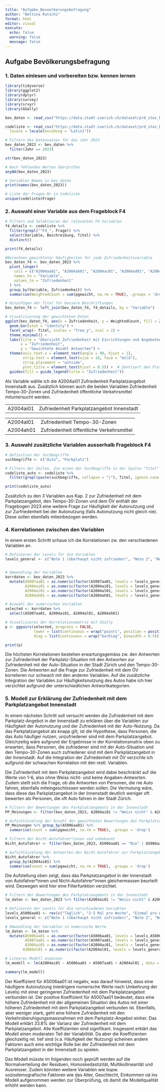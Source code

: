---
title: "Aufgabe_Bevoelkerungsbefragung"
author: "Bettina Rutschi"
format: html
editor: visual
execute:
  echo: false
  warning: false
  message: false
---

## Aufgabe Bevölkerungsbefragung

### 1. Daten einlesen und vorbereiten bzw. kennen lernen

```{r}
library(tidyverse)
library(ggplot2)
library(dplyr)
library(survey)
library(srvyr)
library(GGally)
```

```{r}
bev_daten <- read_csv("https://data.stadt-zuerich.ch/dataset/prd_stez_bevoelkerungsbefragungen_seit2019_od4732/download/BEV473OD4732.csv")

codeliste <- read_csv("https://data.stadt-zuerich.ch/dataset/prd_stez_bevoelkerungsbefragungen_seit2019_od4732/download/Codeliste_BVB_OGD.csv",
  locale = locale(encoding = "Latin1"))
```

```{r}
# Filtern des Datensatzes für das Jahr 2023
bev_daten_2023 <- bev_daten %>%
  filter(Jahr == 2023)

```

```{r}
str(bev_daten_2023)
```

```{r}
# Nach fehlenden Werten überprüfen
anyNA(bev_daten_2023)
```

```{r}
# Variablen Namen in bev_daten
print(names(bev_daten_2023))
```

```{r}
# Liste der Fragen Nr in Codeliste
unique(codeliste$Frage)
```

### 2. Auswahl einer Variable aus dem Frageblock F4

```{r}
# Filtern und Selektieren der relevanten F4 Variablen
f4_details <- codeliste %>%
  filter(grepl("^F4_", Frage)) %>%
  select(Variable, Beschreibung, Titel) %>%
  distinct()  

print(f4_details)
```

```{r}
#Berechnen gewichteter Häufigkeiten für jede Zufriedenheitsvariable
bev_daten_f4 <- bev_daten_2023 %>%
  pivot_longer(
    cols = c("A2004aa01", "A2004ab01", "A2004ac01", "A2004ad01", "A2004ae01", "A2004af01", "A2004ag01", "A2004ah01", "A2004ai01", "A2004ak01", "A2004al01", "A2004am01", "A2004an01", "A2004ao01"),
    names_to = "Variable",
    values_to = "Zufriedenheit"
  ) %>%
  group_by(Variable, Zufriedenheit) %>%
  summarise(WeightedCount = sum(pgewicht, na.rm = TRUE), .groups = 'drop')

# Hinzufügen der Titel für bessere Beschriftungen
bev_daten_f4 <- left_join(bev_daten_f4, f4_details, by = "Variable")

# Visualisierung der gewichteten Daten
ggplot(bev_daten_f4, aes(x = Zufriedenheit, y = WeightedCount, fill = Zufriedenheit)) +
  geom_bar(stat = "identity") +
  facet_wrap(~ Titel, scales = "free_y", ncol = 2) + 
  theme_minimal() +
  labs(title = "Übersicht Zufriedenheit mit Einrichtungen und Angeboten in Zürich",
       x = "Zufriedenheit",
       y = "Gewichtete Anzahl Antworten") +
  theme(axis.text.x = element_text(angle = 90, hjust = 1),
        strip.text = element_text(size = 10, face = "bold"),
        strip.placement = "outside",
        plot.title = element_text(hjust = 0.5)) +  # Zentriert den Plot-Titel
  guides(fill = guide_legend(title = "Zufriedenheit"))
```

Als Variable wähle ich die A2004ai01 Zufriedenheit Parkplatzangebot Innenstadt aus. Zusätzlich können auch die beiden Variablen Zufriedenheit Tempo-30-Zonen und Zufriedenheit öffentliche Verkehrsmittel mituntersucht werden.

|           |                                           |
|:----------|:------------------------------------------|
| A2004ai01 | Zufriedenheit Parkplatzangebot Innenstadt |

|           |                                          |
|:----------|:-----------------------------------------|
| A2004al01 | Zufriedenheit Tempo-30-Zonen             |
| A2004ah01 | Zufriedenheit öffentliche Verkehrsmittel |

### 3. Auswahl zusätzliche Variablen ausserhalb Frageblock F4

```{r}
# Definition der Suchbegriffe
suchbegriffe <- c("Auto", "Parkplatz")

# Filtern der Zeilen, die einen der Suchbegriffe in der Spalte "Titel" enthalten
codeliste_auto <- codeliste %>%
  filter(grepl(paste(suchbegriffe, collapse = "|"), Titel, ignore.case = TRUE))

print(codeliste_auto)
```

Zusätzlich zu den 3 Variablen aus Kap. 2 zur Zufriedenheit mit dem Parkplatzangebot, den Tempo-30-Zonen und dem ÖV enthält der Fragebogen 2023 eine weitere Frage zur Häufigkeit der Autonutzung und zur Zurfriedenheit bei der Autonutzung (falls Autonutzung nicht gleich nie). Diese sollen ebenfalls miteinbezogen werden.

### 4. Korrelationen zwischen den Variablen

In einem ersten Schritt schaue ich die Korrelationen zw. den verschiedenen Variablen an.

```{r}
# Definieren der Levels für die Variablen
levels_general <- c("Note 1 (überhaupt nicht zufrieden)", "Note 2", "Note 3", "Note 4", "Note 5", "Note 6 (sehr zufrieden)", "Weiss nicht", "Keine Angabe")


# Umwandlung der Variablen
korrdaten <- bev_daten_2023 %>%
  mutate(A5007aa01 = as.numeric(factor(A5007aa01, levels = levels_general, ordered = TRUE)),
         A2004ai01 = as.numeric(factor(A2004ai01, levels = levels_general, ordered = TRUE)),
         A2004al01 = as.numeric(factor(A2004al01, levels = levels_general, ordered = TRUE)),
         A2004ah01 = as.numeric(factor(A2004ah01, levels = levels_general, ordered = TRUE)))

# Auswahl der numerischen Variablen
selected <- korrdaten %>%
  select(A5007aa01, A2004ai01, A2004al01, A2004ah01)

# Visualisieren der Korrelationsmatrix mit GGally 
p <- ggpairs(selected, progress = FALSE,
             lower = list(continuous = wrap("points", position = position_jitter(width = 0.2, height = 0.2), alpha = 0.6)),
             diag = list(continuous = wrap("barDiag", binwidth = 0.5)))

print(p)
```

Die höchsten Korrelationen bestehen erwartungsgemäss zw. den Antworten zur Zufriedenheit der Parkplatz-Situation mit den Antworten zur Zufriedenheit mit der Auto-Situation in der Stadt Zürich und den Tempo-30-Zonen. Die Antworten auf die Frage zur Zufriedenheit mit dem ÖV korrelieren nur schwach mit den anderen Variablen. Auf die zusätzliche Integration der Variablen zur Häufigkeitsnutzung des Autos habe ich hier verzichtet aufgrund der unterschiedlichen Antwortkategorien.

### 5. Modell zur Erklärung der Zufriedenheit mit dem Parkplatzangebot Innenstadt

In einem nächsten Schritt soll versucht werden die Zufriedenheit mit dem Parkplatz-Angebot in der Innenstadt zu erklären über die Variablen zur Häufigkeit der Autonutzung und der Zufriedenheit mit der Auto-Nutzung. Da das Parkplatzangebot als knapp gilt, ist die Hypothese, dass Personen, die das Auto häufiger nutzen, unzufriedener sind mit dem Parkplatzangebot. Gleichzeitig wäre aufgrund der Ergebnisse in der Korrelationsmatrix oben zu erwarten, dass Personen, die zufriedener sind mit der Auto-Situation und den Tempo-30-Zonen auch zufriedener sind mit dem Parkplatzangebot in der Innenstadt. Auf die Integration der Zufriedenheit mit ÖV verzichte ich aufgrund der schwachen Korrelation mit den restl. Variablen.

Die Zufriedenheit mit dem Parkplatzangebot wird dabei beschränkt auf die Werte von 1-6, also ohne Weiss nicht- und keine Angaben-Antworten. Zudem stellt sich die Frage, ob die Antworten von Personen, die nie Auto fahren, ebenfalls miteingeschlossen werden sollen. Die Vermutung wäre, dass diese das Parkplatzangebot in der Innenstadt deutlich weniger oft bewerten als Personen, die oft Auto fahren in der Stadt Zürich.

```{r}
# Filtern der Bewertungen des Parkplatzangebots in der Innenstadt 
PP_Meinungen <- filter(bev_daten_2023, A2004ai01 != "Weiss nicht" & A2004ai01 != "Keine Angabe") %>% select (c(A2004ai01, A5006aa01,pgewicht))

# Aufschlüsselung der Anzahl der gewichteten Bewertungen des Parkplatzangebots in der Innenstadt nach Häufigkeit der Auto-Nutzung
PP_Meinungen %>% group_by(A5006aa01) %>%
  summarise(count = sum(pgewicht, na.rm = TRUE), .groups = 'drop')
```

```{r}
# Filtern der Nicht-Autofahrer*innen und unbekannt
Nicht_Autofahrer <- filter(bev_daten_2023, A5006aa01 == "Nie" | A5006aa01 == "Keine Angabe")

# Aufschlüsselung der Antworten der Nicht-Autofahrer zur Parkplatzangebots-Frage
Nicht_Autofahrer %>%
  group_by(A2004ai01) %>%
  summarise(count = sum(pgewicht, na.rm = TRUE), .groups = 'drop')
```

Die Aufstellung oben zeigt, dass das Parkplatzangebot in der Innenstadt von Autofahrer\*innen und Nicht-Autofahrer\*innen gleichermassen beurteilt wird. Deswegen wird hier eine Filterfunktion verzichtet.

```{r}
# Filtern der Bewertungen des Parkplatzangebots in der Innenstadt 
lm_daten <- bev_daten_2023 %>% filter(A2004ai01 != "Weiss nicht" & A2004ai01 != "Keine Angabe") 

# Definieren der Levels für die verschiedenen Variablen
levels_A5006aa01 <- rev(c("Täglich", "2-5 Mal pro Woche", "Einmal pro Woche", "Monatlich", "Seltener", "Nie", "Keine Angabe"))
levels_general <- c("Note 1 (überhaupt nicht zufrieden)", "Note 2", "Note 3", "Note 4", "Note 5", "Note 6 (sehr zufrieden)")

# Umwandlung der Variablen in numerische Werte
lm_daten <- lm_daten %>%
  mutate(A5006aa01 = as.numeric(factor(A5006aa01, levels = levels_A5006aa01, ordered = TRUE)),
         A5007aa01 = as.numeric(factor(A5007aa01, levels = levels_general, ordered = TRUE)),
         A2004ai01 = as.numeric(factor(A2004ai01, levels = levels_general, ordered = TRUE)),
        A2004al01 = as.numeric(factor(A2004al01, levels = levels_general, ordered = TRUE)))

# Lineares Modell anpassen
lm_modell <- lm(A2004ai01 ~ A5006aa01 + A5007aa01 + A2004al01 , data = lm_daten)

summary(lm_modell)

```

Der Koeffizient für A5006aa01 ist negativ, was darauf hinweist, dass eine häufigere Autonutzung (niedrigere numerische Werte nach Umkehrung der Levels) mit einer geringeren Zufriedenheit mit dem Parkplatzangebot verbunden ist. Der positive Koeffizient für A5007aa01 bedeutet, dass eine höhere Zufriedenheit mit der allgemeinen Situation des Autos mit einer höheren Zufriedenheit mit dem Parkplatzangebot verbunden ist. Ebenfalls, aber weniger stark, geht eine höhere Zufriedenheit mit den Verkehrsberuhigungsmassnahmen mit dem Parkplatz-Angebot einher. Das Modell erklärt 33.8% der Varianz der Zufriedenheit mit dem Parkplatzangebot. Alle Koeffizienten sind signifikant. Insgesamt erklärt das Modell einen moderaten Teil der Variabilität. Da aber die Koeffizienten gleichzeitig rel. tief sind (v.a. Häufigkeit der Nutzung) scheinen andere Faktoren auch eine wichtige Rolle bei der Zufriedenheit mit dem Parkplatzangebot in der Innenstadt zu spielen.

Das Modell müsste im folgenden noch geprüft werden auf die Normalverteilung der Residuen, Homoskedastizität, Multikollinearität und Ausreisser. Zudem könnten weitere Variablen wie bspw. soziodemografische Faktoren wie das Alter, Geschlecht, Einkommen oä ins Modell aufgenommen werden zur Überprüfung, ob damit die Modellqualität erhöht werden kann.
